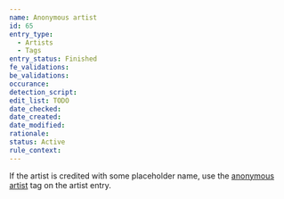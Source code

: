 ```yaml
---
name: Anonymous artist
id: 65
entry_type:
  - Artists
  - Tags
entry_status: Finished
fe_validations:
be_validations:
occurance:
detection_script:
edit_list: TODO
date_checked:
date_created:
date_modified:
rationale:
status: Active
rule_context:
---
```

If the artist is credited with some placeholder name, use the [anonymous artist](https://vocadb.net/T/6403) tag on the artist entry.